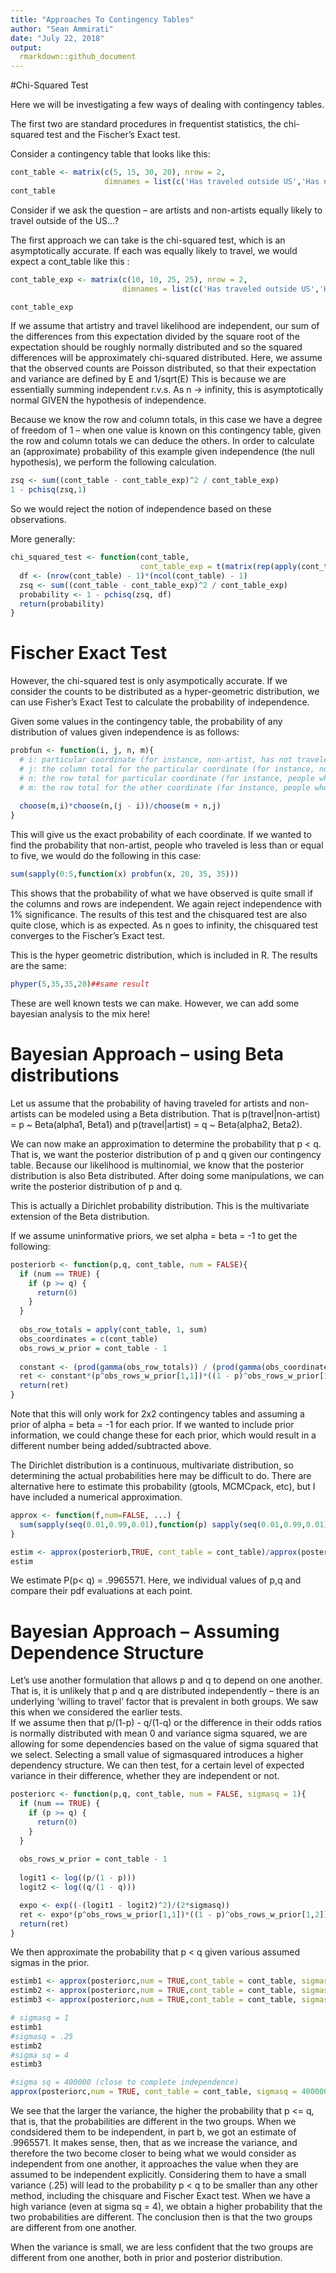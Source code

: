 ```yaml
---
title: "Approaches To Contingency Tables"
author: "Sean Ammirati"
date: "July 22, 2018"
output:
  rmarkdown::github_document
---
```


#Chi-Squared Test

Here we will be investigating a few ways of dealing with contingency tables.

The first two are standard procedures in frequentist statistics, the chi-squared test and the Fischer's Exact test.  

Consider a contingency table that looks like this:

```r

cont_table <- matrix(c(5, 15, 30, 20), nrow = 2,
                     dimnames = list(c('Has traveled outside US','Has not traveled outside US'), c('Non-Artist','Artist')))
cont_table

``` 
Consider if we ask the question -- are artists and non-artists equally likely to travel outside of the US...? 

The first approach we can take is the chi-squared test, which is an asymptotically accurate. If each was equally likely to travel, we would expect a cont_table like this : 

```r
cont_table_exp <- matrix(c(10, 10, 25, 25), nrow = 2, 
                         dimnames = list(c('Has traveled outside US','Has not traveled outside US'), c('Non-Artist','Artist')))

cont_table_exp
``` 
If we assume that artistry and travel likelihood are independent, our sum of the differences from this expectation divided by the square root of the expectation 
should be roughly normally distributed and so the squared differences will be approximately chi-squared distributed.
Here, we assume that the observed counts are Poisson distributed, so that their expectation and variance are defined by E and 1/sqrt(E)
This is because we are essentially summing independent r.v.s. As n -> infinity, this is asymptotically normal GIVEN the hypothesis of independence. 

Because we know the row and column totals, in this case we have a degree of freedom of 1 -- when one value is known on this contingency table,
given the row and column totals we can deduce the others. In order to calculate an (approximate) probability of this example given independence 
(the null hypothesis), we perform the following calculation. 

```r
zsq <- sum((cont_table - cont_table_exp)^2 / cont_table_exp)
1 - pchisq(zsq,1)
```

So we would reject the notion of independence based on these observations. 

More generally: 
```r
chi_squared_test <- function(cont_table, 
                             cont_table_exp = t(matrix(rep(apply(cont_table,2,sum)/ncol(cont_table),ncol(cont_table)), ncol = ncol(cont_table)))){
  df <- (nrow(cont_table) - 1)*(ncol(cont_table) - 1)
  zsq <- sum((cont_table - cont_table_exp)^2 / cont_table_exp)
  probability <- 1 - pchisq(zsq, df)
  return(probability)
}
```

# Fischer Exact Test

However, the chi-squared test is only asympotically accurate. If we consider the counts to be distributed as a hyper-geometric distribution, 
we can use Fisher's Exact Test to calculate the probability of independence. 

Given some values in the contingency table, the probability of any distribution of values given independence is as follows: 

```r
probfun <- function(i, j, n, m){
  # i: particular coordinate (for instance, non-artist, has not traveled)
  # j: the column total for the particular coordinate (for instance, non-artists)
  # n: the row total for particular coordinate (for instance, people who have traveled)
  # m: the row total for the other coordinate (for instance, people who have not traveled)
  
  choose(m,i)*choose(n,(j - i))/choose(m + n,j)
}
``` 

This will give us the exact probability of each coordinate. If we wanted to find the probability that non-artist, people who traveled is 
less than or equal to five, we would do the following in this case:
```r
sum(sapply(0:5,function(x) probfun(x, 20, 35, 35)))
```
This shows that the probability of what we have observed is quite small if the columns and rows are independent. We again reject independence with 1% significance. 
The results of this test and the chisquared test are also quite close, which is as expected. As n goes to infinity, the chisquared test converges to the Fischer's Exact test. 

This is the hyper geometric distribution, which is included in R. The results are the same:
```r
phyper(5,35,35,20)##same result
```
These are well known tests we can make. However, we can add some bayesian analysis to the mix here! 

# Bayesian Approach -- using Beta distributions

Let us assume that the probability of having traveled for artists and non-artists can be modeled using a Beta distribution. That is 
p(travel|non-artist) = p ~ Beta(alpha1, Beta1) and p(travel|artist) = q ~ Beta(alpha2, Beta2).

We can now make an approximation to determine the probability that p < q. That is, we want the posterior distribution of p and q given
our contingency table. Because our likelihood is multinomial, we know that the posterior distribution is also Beta distributed. After doing some 
manipulations, we can write the posterior distribution of p and q. 

This is actually a Dirichlet probability distribution. This is the multivariate extension of the Beta distribution. 

 If we assume uninformative priors, we set alpha = beta = -1 to get the following:
```r
posteriorb <- function(p,q, cont_table, num = FALSE){
  if (num == TRUE) {
    if (p >= q) {
      return(0)
    }
  }
  
  obs_row_totals = apply(cont_table, 1, sum)
  obs_coordinates = c(cont_table)
  obs_rows_w_prior = cont_table - 1
  
  constant <- (prod(gamma(obs_row_totals)) / (prod(gamma(obs_coordinates))))
  ret <- constant*(p^obs_rows_w_prior[1,1])*((1 - p)^obs_rows_w_prior[1,2])*(q^obs_rows_w_prior[2,1])*((1 - q)^obs_rows_w_prior[2,2])
  return(ret)
}
```
Note that this will only work for 2x2 contingency tables and assuming a prior of alpha = beta = -1 for each prior. If we wanted to include 
prior information, we could change these for each prior, which would result in a different number being added/subtracted above. 

The Dirichlet distribution is a continuous, multivariate distribution, so determining the actual probabilities here may be difficult to do. There are alternative
here to estimate this probability (gtools, MCMCpack, etc), but I have included a numerical approximation. 

```r
approx <- function(f,num=FALSE, ...) {
  sum(sapply(seq(0.01,0.99,0.01),function(p) sapply(seq(0.01,0.99,0.01), function(q) f(p,q,num,...))))
}

estim <- approx(posteriorb,TRUE, cont_table = cont_table)/approx(posteriorb, cont_table = cont_table)
estim
```
We estimate P(p< q) = .9965571. Here, we individual values of p,q and compare their pdf evaluations at each point. 

# Bayesian Approach -- Assuming Dependence Structure

Let's use another formulation that allows p and q to depend on one another. That is, it is unlikely that p and q are distributed independently -- 
there is an underlying 'willing to travel' factor that is prevalent in both groups. We saw this when we considered the earlier tests.  
If we assume then that p/(1-p) - q/(1-q) or the difference in their 
odds ratios is normally distributed with mean 0 and variance sigma squared, we are allowing for some dependencies based on the value of 
sigma squared that we select. Selecting a small value of sigmasquared introduces a higher dependency structure.
We can then test, for a certain level of expected variance in their difference, whether they are independent or not. 

```r
posteriorc <- function(p,q, cont_table, num = FALSE, sigmasq = 1){
  if (num == TRUE) {
    if (p >= q) {
      return(0)
    }
  }
  
  obs_rows_w_prior = cont_table - 1
  
  logit1 <- log((p/(1 - p)))
  logit2 <- log((q/(1 - q)))

  expo <- exp((-(logit1 - logit2)^2)/(2*sigmasq))
  ret <- expo*(p^obs_rows_w_prior[1,1])*((1 - p)^obs_rows_w_prior[1,2])*(q^obs_rows_w_prior[2,1])*((1 - q)^obs_rows_w_prior[2,2])
  return(ret)
}
```
We then approximate the probability that p < q given various assumed sigmas in the prior. 
```r
estimb1 <- approx(posteriorc,num = TRUE,cont_table = cont_table, sigmasq = 1)/approx(posteriorc,num = FALSE, cont_table = cont_table, sigmasq = 1)
estimb2 <- approx(posteriorc,num = TRUE,cont_table = cont_table, sigmasq = .25)/approx(posteriorc,num = FALSE, cont_table = cont_table, sigmasq = .25)
estimb3 <- approx(posteriorc,num = TRUE,cont_table = cont_table, sigmasq = 4)/approx(posteriorc,num = FALSE, cont_table = cont_table, sigmasq = 4)

# sigmasq = 1
estimb1 
#sigmasq = .25
estimb2 
#sigma sq = 4
estimb3

#sigma sq = 400000 (close to complete independence)
approx(posteriorc,num = TRUE, cont_table = cont_table, sigmasq = 400000)/approx(posteriorc,num = FALSE, cont_table = cont_table, sigmasq = 400000)
```
We see that the larger the variance, the higher the probability that p <= q, that is, that the probabilities are 
different in the two groups. When we condsidered them to be independent, in part b, we got an estimate of 
.9965571. It makes sense, then, that as we increase the variance, and therefore the two become closer to being 
what we would consider as independent from one another, it approaches the value when they are assumed to be independent 
explicitly. Considering them to have a small variance (.25) will lead to the probability p < q to be smaller than any other 
method, including the chisquare and Fischer Exact test. When we have a high variance (even at sigma sq = 4), we obtain a higher
probability that the two probabilities are different. The conclusion then is that the two groups are different from one another. 

When the variance is small, we are less confident that the two groups are different from one another, both in prior and posterior distribution.


